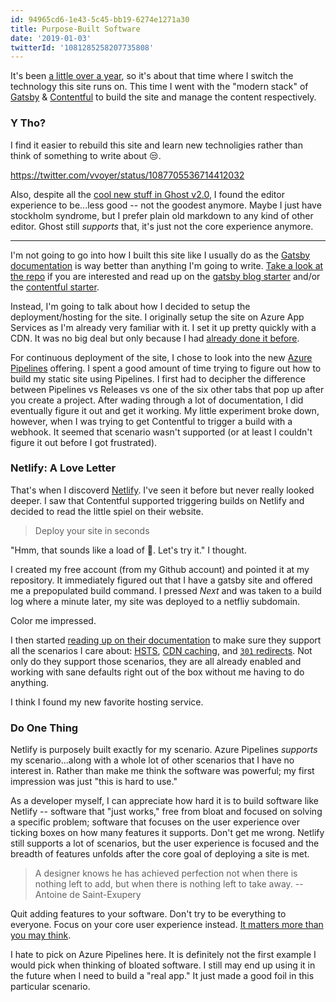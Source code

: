 ```yaml
---
id: 94965cd6-1e43-5c45-bb19-6274e1271a30
title: Purpose-Built Software
date: '2019-01-03'
twitterId: '1081285258207735808'
---
```


It's been [a little over a year](/ghost-on-azure/), so it's about that time where I switch the technology this site runs on. This time I went with the "modern stack" of [Gatsby](https://www.gatsbyjs.org/) & [Contentful](https://www.contentful.com/) to build the site and manage the content respectively.

### Y Tho?

I find it easier to rebuild this site and learn new technoligies rather than think of something to write about 😒.

https://twitter.com/vvoyer/status/1087705536714412032

Also, despite all the [cool new stuff in Ghost v2.0](https://blog.ghost.org/2-0/), I found the editor experience to be...less good -- not the goodest anymore. Maybe I just have stockholm syndrome, but I prefer plain old markdown to any kind of other editor. Ghost still _supports_ that, it's just not the core experience anymore.

--------------

I'm not going to go into how I built this site like I usually do as the [Gatsby documentation](https://www.gatsbyjs.org/docs/) is way better than anything I'm going to write. [Take a look at the repo](https://github.com/chadly/chadly.net) if you are interested and read up on the [gatsby blog starter](https://www.gatsbyjs.org/starters/gatsbyjs/gatsby-starter-blog/) and/or the [contentful starter](https://www.gatsbyjs.org/starters/contentful-userland/gatsby-contentful-starter/).

Instead, I'm going to talk about how I decided to setup the deployment/hosting for the site. I originally setup the site on Azure App Services as I'm already very familiar with it. I set it up pretty quickly with a CDN. It was no big deal but only because I had [already done it before](/ghost-on-azure/).

For continuous deployment of the site, I chose to look into the new [Azure Pipelines](https://azure.microsoft.com/en-us/services/devops/pipelines/) offering. I spent a good amount of time trying to figure out how to build my static site using Pipelines. I first had to decipher the difference between Pipelines vs Releases vs one of the six other tabs that pop up after you create a project. After wading through a lot of documentation, I did eventually figure it out and get it working. My little experiment broke down, however, when I was trying to get Contentful to trigger a build with a webhook. It seemed that scenario wasn't supported (or at least I couldn't figure it out before I got frustrated).

### Netlify: A Love Letter

That's when I discoverd [Netlify](https://www.netlify.com/). I've seen it before but never really looked deeper. I saw that Contentful supported triggering builds on Netlify and decided to read the little spiel on their website.

> Deploy your site in seconds

"Hmm, that sounds like a load of 💩. Let's try it." I thought.

I created my free account (from my Github account) and pointed it at my repository. It immediately figured out that I have a gatsby site and offered me a prepopulated build command. I pressed _Next_ and was taken to a build log where a minute later, my site was deployed to a netfliy subdomain.

Color me impressed.

I then started [reading up on their documentation](https://www.netlify.com/docs/) to make sure they support all the scenarios I care about: [HSTS](https://www.netlify.com/docs/ssl/), [CDN caching](https://www.netlify.com/blog/2017/02/23/better-living-through-caching/), and [`301` redirects](https://www.netlify.com/docs/redirects/). Not only do they support those scenarios, they are all already enabled and working with sane defaults right out of the box without me having to do anything.

I think I found my new favorite hosting service.

### Do One Thing

Netlify is purposely built exactly for my scenario. Azure Pipelines _supports_ my scenario...along with a whole lot of other scenarios that I have no interest in. Rather than make me think the software was powerful; my first impression was just "this is hard to use."

As a developer myself, I can appreciate how hard it is to build software like Netlify -- software that "just works," free from bloat and focused on solving a specific problem; software that focuses on the user experience over ticking boxes on how many features it supports. Don't get me wrong. Netlify still supports a lot of scenarios, but the user experience is focused and the breadth of features unfolds after the core goal of deploying a site is met.

> A designer knows he has achieved perfection not when there is nothing left to add, but when there is nothing left to take away. -- Antoine de Saint-Exupery

Quit adding features to your software. Don't try to be everything to everyone. Focus on your core user experience instead. [It matters more than you may think](/user-experience-matters-more-than-you-think/).

<div class="alert alert-info">
  <i class="fa fa-info-circle" title="Aside"></i>

  I hate to pick on Azure Pipelines here. It is definitely not the first example I would pick when thinking of bloated software. I still may end up using it in the future when I need to build a "real app." It just made a good foil in this particular scenario.
</div>